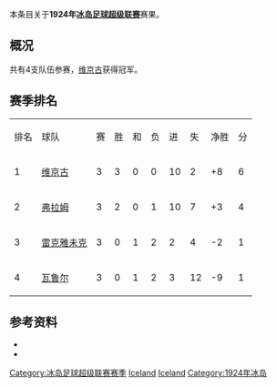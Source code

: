 本条目关于'''1924年[[冰岛足球超级联赛|冰岛足球超级联赛]]'''赛果。

==概况==
共有4支队伍参赛，[[维京古雷克雅维克足球会|维京古]]获得冠军。

==赛季排名==
{| class="wikitable" style="text-align: center;"
|排名||球队||赛||胜||和||负||进||失||净胜||分
|-
|1||[[维京古雷克雅维克足球会|维京古]]||3||3||0||0||10||2||+8||6
|-
|2||[[弗拉姆足球俱乐部|弗拉姆]]||3||2||0||1||10||7||+3||4
|-
|3||[[雷克雅未克足球俱乐部|雷克雅未克]]||3||0||1||2||2||4||-2||1
|-
|4||[[瓦鲁尔足球俱乐部|瓦鲁尔]]||3||0||1||2||3||12||-9||1
|}

==参考资料==
* {{cite web |title=Iceland Final League Tables 1912-1998 |url=http://www.rsssf.com/tablesi/ijshist.html |publisher=[[RSSSF|RSSSF]] |accessdate=2018-06-18 |archive-date=2019-12-25 |archive-url=https://web.archive.org/web/20191225230011/http://rsssf.com/tablesi/ijshist.html |dead-url=no }}
* {{cite web |title=Iceland - Topscorers |url=http://www.rsssf.com/tablesi/ijstops.html |website=www.rsssf.com |publisher=[[RSSSF|RSSSF]] |accessdate=2018-06-18 |archive-date=2019-04-07 |archive-url=https://web.archive.org/web/20190407162501/http://www.rsssf.com/tablesi/ijstops.html |dead-url=no }}

{{冰岛足球超级联赛赛季}}
{{1923–24 in European football (UEFA)}}
{{1924–25 in European football (UEFA)}}


[[Category:冰岛足球超级联赛赛季|Category:冰岛足球超级联赛赛季]]
[[Category:1923年至1924年本土足球联赛|Iceland]] 
[[Category:1924年至1925年本土足球联赛|Iceland]] 
[[Category:1924年冰岛|Category:1924年冰岛]]


{{Iceland-footy-competition-stub}}